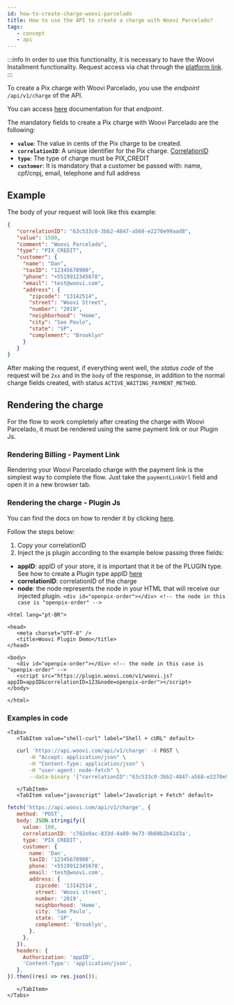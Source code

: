 ```yaml
---
id: how-to-create-charge-woovi-parcelado
title: How to use the API to create a charge with Woovi Parcelado?
tags:
   - concept
   - api
---
```



:::info
In order to use this functionality, it is necessary to have the Woovi Installment functionality. Request access via chat through the <a href="https://app.woovi.com/home/charges/pix-credit-card" target="_blank">platform link</a>.
:::

To create a Pix charge with Woovi Parcelado, you use the _endpoint_ `/api/v1/charge` of the API.

You can access [here](https://developers.woovi.com/api#tag/charge/paths/~1api~1v1~1charge/post)
documentation for that _endpoint_.

The mandatory fields to create a Pix charge with Woovi Parcelado are the following:

- **`value`**: The value in cents of the Pix charge to be created.
- **`correlationID`**: A unique identifier for the Pix charge. [CorrelationID](../concepts/correlation-id)
- **`type`**: The type of charge must be PIX_CREDIT
- **`customer`**: It is mandatory that a customer be passed with: name, cpf/cnpj, email, telephone and full address

## Example

The body of your request will look like this example:

```json
{
   "correlationID": "63c533c0-3bb2-4847-a568-e2270e99aad8",
   "value": 1500,
   "comment": "Woovi Parcelado",
   "type": "PIX_CREDIT",
   "customer": {
     "name": "Dan",
     "taxID": "12345678900",
     "phone": "+5519912345678",
     "email": "test@woovi.com",
     "address": {
       "zipcode": "13142514",
       "street": "Woovi Street",
       "number": "2019",
       "neighborhood": "Home",
       "city": "Sao Paulo",
       "state": "SP",
       "complement": "Brooklyn"
     }
   }
}
```

After making the request, if everything went well, the _status code_ of the request will be `2xx` and in the `body` of the response, in addition to the normal charge fields created, with status `ACTIVE_WAITING_PAYMENT_METHOD`.

## Rendering the charge

For the flow to work completely after creating the charge with Woovi Parcelado, it must be rendered using the same payment link or our Plugin Js.

### Rendering Billing - Payment Link

Rendering your Woovi Parcelado charge with the payment link is the simplest way to complete the flow. Just take the `paymentLinkUrl` field and open it in a new browser tab.

### Rendering the charge - Plugin Js

You can find the docs on how to render it by clicking [here](/docs/plugin#come%C3%A7ando-com-o-plugin-de-order).

Follow the steps below:

1. Copy your correlationID
2. Inject the js plugin according to the example below passing three fields:

- **appID**: appID of your store, it is important that it be of the PLUGIN type. See how to create a Plugin type appID [here](/docs/apis/api-getting-started)
- **correlationID**: correlationID of the charge
- **node**: the node represents the node in your HTML that will receive our injected plugin. `<div id="openpix-order"></div> <!-- the node in this case is "openpix-order" -->`

```html<!DOCTYPE html>
<html lang="pt-BR">

<head>
   <meta charset="UTF-8" />
   <title>Woovi Plugin Demo</title>
</head>

<body>
   <div id="openpix-order"></div> <!-- the node in this case is "openpix-order" -->
   <script src="https://plugin.woovi.com/v1/woovi.js?appID=appID&correlationID=123&node=openpix-order"></script>
</body>

</html>
```

### Examples in code

```mdx-code-block
<Tabs>
   <TabItem value="shell-curl" label="Shell + cURL" default>
```

```sh
   curl 'https://api.woovi.com/api/v1/charge' -X POST \
       -H "Accept: application/json" \
       -H "Content-Type: application/json" \
       -H "user-agent: node-fetch" \
       --data-binary '{"correlationID":"63c533c0-3bb2-4847-a568-e2270e99aad8","value":1500,"comment":"Woovi Parcelado","type":"PIX_CREDIT","customer": {"name":"Dan ","taxID":"12345678900","phone":"+5519912345678","email":"test@woovi.com","address":{"zipcode":"13142514" ,"street":"Woovi Street","number":"2019","neighborhood":"Casa","city":"Sao Paulo","state":"SP","complement":"Brooklin" }}}'
```

```mdx-code-block
   </TabItem>
   <TabItem value="javascript" label="JavaScript + Fetch" default>
```

```js
fetch('https://api.woovi.com/api/v1/charge', {
   method: 'POST',
   body: JSON.stringify({
     value: 100,
     correlationID: 'c782e0ac-833d-4a89-9e73-9b60b2b41d3a',
     type: 'PIX_CREDIT',
     customer: {
       name: 'Dan',
       taxID: '12345678900',
       phone: '+5519912345678',
       email: 'test@woovi.com',
       address: {
         zipcode: '13142514',
         street: 'Woovi street',
         number: '2019',
         neighborhood: 'Home',
         city: 'Sao Paulo',
         state: 'SP',
         complement: 'Brooklyn',
       },
     },
   }),
   headers: {
     Authorization: 'appID',
     'Content-Type': 'application/json',
   },
}).then((res) => res.json());
```

```mdx-code-block
   </TabItem>
</Tabs>
```